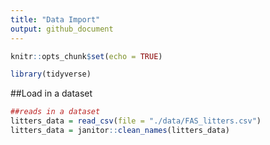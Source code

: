 ```yaml
---
title: "Data Import"
output: github_document
---
```


```r
knitr::opts_chunk$set(echo = TRUE)

library(tidyverse)
```


##Load in a dataset 

```r
##reads in a dataset
litters_data = read_csv(file = "./data/FAS_litters.csv")
litters_data = janitor::clean_names(litters_data)
```